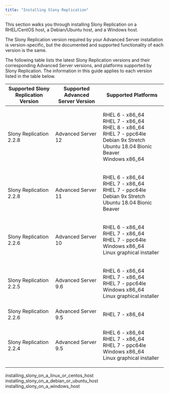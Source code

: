 ```yaml
---
title: "Installing Slony Replication"
---
```


<div id="installing_slony" class="registered_link"></div>


This section walks you through installing Slony Replication on a RHEL/CentOS host, a Debian/Ubuntu host, and a Windows host.

The Slony Replication version required by your Advanced Server installation is version-specific, but the documented and supported functionality of each version is the same.

The following table lists the latest Slony Replication versions and their corresponding Advanced Server versions, and platforms supported by Slony Replication. The information in this guide applies to each version listed in the table below.

<table><colgroup><col style="width: 30%" /><col style="width: 30%" /><col style="width: 40%" /></colgroup><thead><tr class="header"><th><strong>Supported Slony Replication Version</strong></th><th><strong>Supported Advanced Server Version</strong></th><th><strong>Supported Platforms</strong></th></tr></thead><tbody><tr class="odd"><td>Slony Replication 2.2.8</td><td>Advanced Server 12</td><td><p>RHEL 6 - x86_64<br />
RHEL 7 - x86_64<br />
RHEL 8 - x86_64<br />
RHEL 7 - ppc64le<br />
Debian 9x Stretch<br />
Ubuntu 18.04 Bionic Beaver<br />
Windows x86_64</p></td></tr><tr class="even"><td>Slony Replication 2.2.8</td><td>Advanced Server 11</td><td><p>RHEL 6 - x86_64<br />
RHEL 7 - x86_64<br />
RHEL 7 - ppc64le<br />
Debian 9x Stretch<br />
Ubuntu 18.04 Bionic Beaver</p></td></tr><tr class="odd"><td>Slony Replication 2.2.6</td><td>Advanced Server 10</td><td><p>RHEL 6 - x86_64<br />
RHEL 7 - x86_64<br />
RHEL 7 - ppc64le<br />
Windows x86_64<br />
Linux graphical installer</p></td></tr><tr class="even"><td>Slony Replication 2.2.5</td><td>Advanced Server 9.6</td><td><p>RHEL 6 - x86_64<br />
RHEL 7 - x86_64<br />
RHEL 7 - ppc64le<br />
Windows x86_64<br />
Linux graphical installer</p></td></tr><tr class="odd"><td>Slony Replication 2.2.6</td><td>Advanced Server 9.5</td><td><p>RHEL 7 - x86_64</p></td></tr><tr class="even"><td>Slony Replication 2.2.4</td><td>Advanced Server 9.5</td><td><p>RHEL 6 - x86_64<br />
RHEL 7 - x86_64<br />
RHEL 7 - ppc64le<br />
Windows x86_64<br />
Linux graphical installer</p></td></tr></tbody></table>

<div class="toctree" maxdepth="3">

installing\_slony\_on\_a\_linux\_or\_centos\_host installing\_slony\_on\_a\_debian\_or\_ubuntu\_host installing\_slony\_on\_a\_windows\_host

</div>
